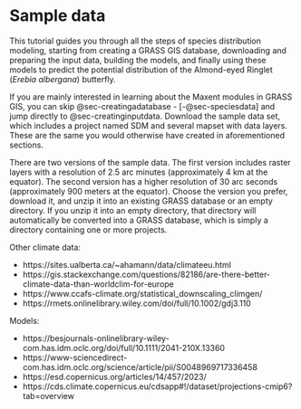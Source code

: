 # Sample data {#sec-sampledata}

This tutorial guides you through all the steps of species distribution modeling, starting from creating a GRASS GIS database, downloading and preparing the input data, building the models, and finally using these models to predict the potential distribution of the Almond-eyed Ringlet (_Erebia albergana_) butterfly.

If you are mainly interested in learning about the Maxent modules in GRASS GIS, you can skip @sec-creatingadatabase - [-@sec-speciesdata] and jump directly to @sec-creatinginputdata. Download the sample data set, which includes a project named [SDM]{.style-data} and several mapset with data layers. These are the same you would otherwise have created in aforementioned sections.

There are two versions of the sample data. The first version includes raster layers with a resolution of 2.5 arc minutes (approximately 4 km at the equator). The second version has a higher resolution of 30 arc seconds (approximately 900 meters at the equator). Choose the version you prefer, download it, and unzip it into an existing GRASS database or an empty directory. If you unzip it into an empty directory, that directory will automatically be converted into a GRASS database, which is simply a directory containing one or more projects.



Other climate data:

- https://sites.ualberta.ca/~ahamann/data/climateeu.html
- https://gis.stackexchange.com/questions/82186/are-there-better-climate-data-than-worldclim-for-europe
- https://www.ccafs-climate.org/statistical_downscaling_climgen/
- https://rmets.onlinelibrary.wiley.com/doi/full/10.1002/gdj3.110

Models:

- https://besjournals-onlinelibrary-wiley-com.has.idm.oclc.org/doi/full/10.1111/2041-210X.13360
- https://www-sciencedirect-com.has.idm.oclc.org/science/article/pii/S0048969717336458
- https://esd.copernicus.org/articles/14/457/2023/
- https://cds.climate.copernicus.eu/cdsapp#!/dataset/projections-cmip6?tab=overview



